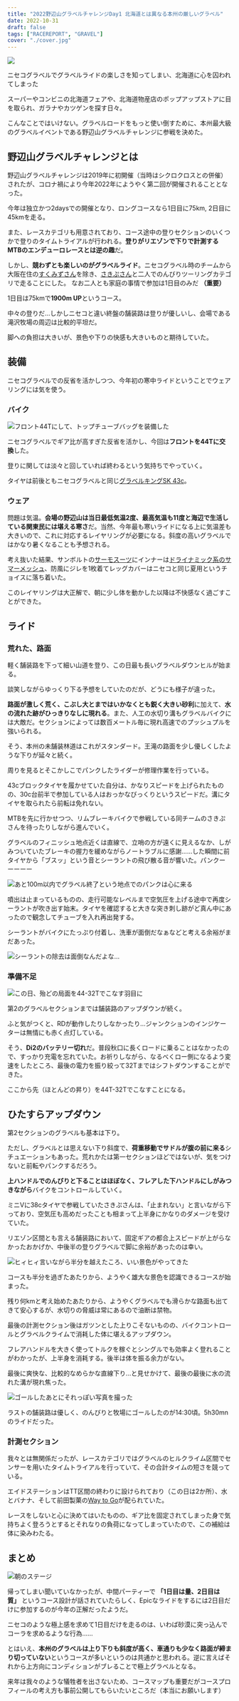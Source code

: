 ```yaml
---
title: "2022野辺山グラベルチャレンジDay1 北海道とは異なる本州の厳しいグラベル"
date: 2022-10-31
draft: false
tags: ["RACEREPORT", "GRAVEL"]
cover: "./cover.jpg"
---
```


![ ](./cover.jpg)

ニセコグラベルでグラベルライドの楽しさを知ってしまい、北海道に心を囚われてしまった

スーパーやコンビニの北海道フェアや、北海道物産店のポップアップストアに目を取られ、ガラナやカツゲンを探す日々。

こんなことではいけない。グラベルロードをもっと使い倒すために、本州最大級のグラベルイベントである野辺山グラベルチャレンジに参戦を決めた。

## 野辺山グラベルチャレンジとは

野辺山グラベルチャレンジは2019年に初開催（当時はシクロクロスとの併催）されたが、コロナ禍により今年2022年にようやく第二回が開催されることとなった。

今年は独立かつ2daysでの開催となり、ロングコースなら1日目に75km, 2日目に45kmを走る。

また、レースカテゴリも用意されており、コース途中の登りセクションのいくつかで登りのタイムトライアルが行われる。**登りがリエゾンで下りで計測するMTBのエンデューロレースとは逆の趣**だ。

しかし、**競わずとも楽しいのがグラベルライド**。ニセコグラベル時のチームから大阪在住の[すくみずさん](https://twitter.com/skmzmw)を除き、[さきぷさん](https://twitter.com/sakimopuro)と二人でのんびりツーリングカテゴリで走ることにした。
なお二人とも家庭の事情で参加は1日目のみだ **（重要）**

1日目は75kmで**1900m UP**というコース。

中々の登りだ…しかしニセコと違い終盤の舗装路は登りが優しいし、会場である滝沢牧場の周辺は比較的平坦だ。

脚への負担は大きいが、景色や下りの快感も大きいものと期待していた。

## 装備

ニセコグラベルでの反省を活かしつつ、今年初の寒中ライドということでウェアリングには気を使う。

<LinkBox url="https://blog.gensobunya.net/post/2022/09/nisekogravel22_3/" />

### バイク

![フロント44Tにして、トップチューブバッグを装備した](./bike_setting.jpg)

ニセコグラベルでギア比が高すぎた反省を活かし、今回は**フロントを44Tに交換**した。

登りに関しては淡々と回していれば終わるという気持ちでやっていく。

タイヤは前後ともニセコグラベルと同じ[グラベルキングSK 43c](https://amzn.to/3U2z4ji)。

<Amzn asin="B07D6WP95G">

### ウェア

問題は気温。**会場の野辺山は当日最低気温2度、最高気温も11度と海辺で生活している関東民には堪える寒さ**だ。当然、今年最も寒いライドになる上に気温差も大きいので、これに対応するレイヤリングが必要になる。斜度の高いグラベルではかなり暑くなることも予想される。

考え抜いた結果、サンボルトの[サーモスーツ](https://store.shopping.yahoo.co.jp/sunvolt-store/sy-983-bordeaux.html)にインナーは[ドライナミック系のサマーメッシュ](https://amzn.to/3pqy0W5)、防風にジレを1枚着てレッグカバーはニセコと同じ夏用というチョイスに落ち着いた。

このレイヤリングは大正解で、朝に少し体を動かした以降は不快感なく過ごすことができた。

<LinkBox url="https://blog.gensobunya.net/post/2021/02/sunvolt_wintersuit/" />

## ライド

### 荒れた、路面

軽く舗装路を下って細い山道を登り、この日最も長いグラベルダウンヒルが始まる。

談笑しながらゆっくり下る予想をしていたのだが、どうにも様子が違った。

**路面が激しく荒く、こぶし大とまではいかなくとも鋭く大きい砂利**に加えて、**水の流れた跡がひっきりなしに現れる**。また、人工の水切り溝もグラベルバイクには大敵だ。セクションによっては数百メートル毎に現れ高速でのプッシュプルを強いられる。

そう、本州の未舗装林道はこれがスタンダード。王滝の路面を少し優しくしたような下りが延々と続く。

周りを見るとそこかしこでパンクしたライダーが修理作業を行っている。

43cブロックタイヤを履かせていた自分は、かなりスピードを上げられたものの、30c台前半で参加している人はおっかなびっくりというスピードだ。溝にタイヤを取られたら前転は免れない。

MTBを先に行かせつつ、リムブレーキバイクで参戦している同チームのさきぷさんを待ったりしながら進んでいく。

グラベルのフィニッシュ地点近くは直線で、立哨の方が遠くに見えるなか、しがみついていたブレーキの握力を緩めながらノートラブルに感謝……した瞬間に前タイヤから「ブスッ」という音とシーラントの飛び散る音が響いた。パンクーーーーー

![あと100m以内でグラベル終了という地点でのパンクは心に来る](./flat_tire.jpg)

噴出は止まっているものの、走行可能なレベルまで空気圧を上げる途中で再度シーラントが吹き出す始末。タイヤを確認すると大きな突き刺し跡がど真ん中にあったので観念してチューブを入れ再出発する。

シーラントがバイクにたっぷり付着し、洗車が面倒だなぁなどと考える余裕がまだあった。

![シーラントの除去は面倒なんだよな…](./sealant.jpg)

### 準備不足

![この日、殆どの局面を44-32Tでこなす羽目に](./32t.jpg)

第2のグラベルセクションまでは舗装路のアップダウンが続く。

ふと気がつくと、RDが動作したりしなかったり…ジャンクションのインジケーターは無情にも赤く点灯している。

そう、**Di2のバッテリー切れ**だ。普段秋口に長くロードに乗ることはなかったので、すっかり充電を忘れていた。お祈りしながら、なるべくロー側になるよう変速をしたところ、最後の電力を振り絞って32Tまではシフトダウンすることができた。

ここから先（ほとんどの昇り）を44T-32Tでこなすことになる。

## ひたすらアップダウン

第2セクションのグラベルも基本は下り。

ただし、グラベルとは思えない下り斜度で、**荷重移動でサドルが腹の前に来る**シチュエーションもあった。荒れかたは第一セクションほどではないが、気をつけないと前転やパンクするだろう。

**上ハンドルでのんびりと下ることはほぼなく、フレアした下ハンドルにしがみつきながら**バイクをコントロールしていく。

ミニVに38cタイヤで参戦していたさきぷさんは、「止まれない」と言いながら下っており、空気圧も高めだったことも相まって上半身にかなりのダメージを受けていた。

リエゾン区間とも言える舗装路において、固定ギアの都合上スピードが上がらなかったおかげか、中後半の登りグラベルで脚に余裕があったのは幸い。

![ヒィヒィ言いながら半分を越えたころ、いい景色がやってきた](./cover.jpg)

コースも半分を過ぎたあたりから、ようやく雄大な景色を認識できるコースが始まった。

残り何kmと考え始めたあたりから、ようやくグラベルでも滑らかな路面も出てきて安心するが、水切りの脅威は常にあるので油断は禁物。

最後の計測セクション後はガツンとした上りこそないものの、バイクコントロールとグラベルクライムで消耗した体に堪えるアップダウン。

フレアハンドルを大きく使ってトルクを稼ぐとシングルでも効率よく登れることがわかったが、上半身を消耗する。後半は体を振る余力がない。

最後に爽快な、比較的なめらかな直線下り…と見せかけて、最後の最後に水の流れた溝が現れ焦った。

![ゴールしたあとにそれっぽい写真を撮った](./goal.jpg)

ラストの舗装路は優しく、のんびりと牧場にゴールしたのが14:30頃。5h30mnのライドだった。

### 計測セクション

我々とは無関係だったが、レースカテゴリではグラベルのヒルクライム区間でセンサーを用いたタイムトライアルを行っていて、その合計タイムの短さを競っている。

エイドステーションはTT区間の終わりに設けられており（この日は2か所）、水とバナナ、そして前田製菓の[Way to Go](https://amzn.to/3NjUOEo)が配られていた。

レースをしないと心に決めてはいたものの、ギア比を固定されてしまった身で気持ちよく登ろうとするとそれなりの負荷になってしまっていたので、この補給は体に染みわたる。

## まとめ

![朝のステージ](./stage.jpg)

帰ってしまい聞いていなかったが、中間パーティーで **「1日目は量、2日目は質」** というコース設計が話されていたらしく、Epicなライドをするには2日目だけに参加するのが今年の正解だったようだ。

ニセコのような極上感を求めて1日目だけを走るのは、いわば砂漠に突っ込んでコーラを求めるような行為……

とはいえ、**本州のグラベルは上り下りも斜度が高く、車通りも少なく路面が締まり切っていない**というコースが多いというのは共通かと思われる。逆に言えばそれから上方向にコンディションがブレることで極上グラベルとなる。

来年は我々のような犠牲者を出さないため、コースマップも重要だがコースプロフィールの考え方も事前公開してもらいたいところだ（本当にお願いします）

<Amzn asin="B07D6WP95G">
